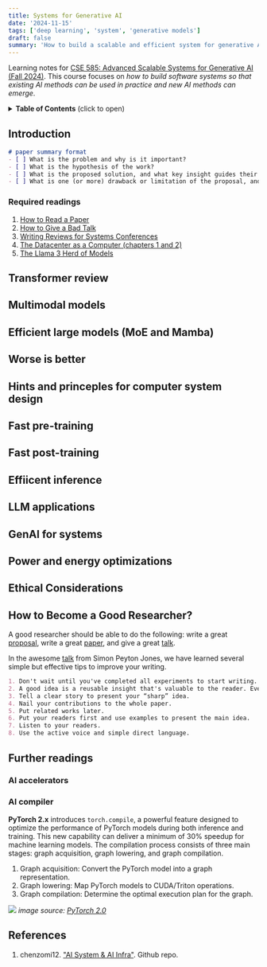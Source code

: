 ```yaml
---
title: Systems for Generative AI
date: '2024-11-15'
tags: ['deep learning', 'system', 'generative models']
draft: false
summary: 'How to build a scalable and efficient system for generative AI models.'
---
```


Learning notes for [CSE 585: Advanced Scalable Systems for Generative AI (Fall 2024)](https://github.com/mosharaf/cse585?tab=readme-ov-file). This course focuses on _how to build software systems so that existing AI methods can be used in practice and new AI methods can emerge_.

<details>
<summary><b>Table of Contents</b> (click to open)</summary>

- [Introduction](#introduction)
- [Transformer review](#transformer-review)
- [Multimodal models](#multimodal-models)
- [Efficient large models (MoE and Mamba)](#efficient-large-models-moe-and-mamba)
- [Worse is better](#worse-is-better)
- [Hints and princeples for computer system design](#hints-and-princeples-for-computer-system-design)
- [Fast pre-training](#fast-pre-training)
- [Fast post-training](#fast-post-training)
- [Effiicent inference](#effiicent-inference)
- [LLM applications](#llm-applications)
- [GenAI for systems](#genai-for-systems)
- [Power and energy optimizations](#power-and-energy-optimizations)
- [Ethical Considerations](#ethical-considerations)
- [How to Become a Great Researcher?](#how-to-become-a-great-researcher)

</details>

## Introduction
```markdown
# paper summary format
- [ ] What is the problem and why is it important?
- [ ] What is the hypothesis of the work?
- [ ] What is the proposed solution, and what key insight guides their solution?
- [ ] What is one (or more) drawback or limitation of the proposal, and how will you improve it?
```

### Required readings
1. [How to Read a Paper](https://svr-sk818-web.cl.cam.ac.uk/keshav/papers/07/paper-reading.pdf)
2. [How to Give a Bad Talk](https://people.eecs.berkeley.edu/~pattrsn/talks/BadTalk.pdf)
3. [Writing Reviews for Systems Conferences](http://people.inf.ethz.ch/troscoe/pubs/review-writing.pdf)
4. [The Datacenter as a Computer (chapters 1 and 2)](https://link.springer.com/book/10.1007/978-3-031-01761-2)
5. [The Llama 3 Herd of Models](https://arxiv.org/abs/2407.21783)

## Transformer review

## Multimodal models

## Efficient large models (MoE and Mamba)

## Worse is better

## Hints and princeples for computer system design

## Fast pre-training

## Fast post-training

## Effiicent inference

## LLM applications

## GenAI for systems

## Power and energy optimizations

## Ethical Considerations

## How to Become a Good Researcher?
A good researcher should be able to do the following: write a great [proposal](https://www.microsoft.com/en-us/research/academic-program/write-great-research-paper/), write a great [paper](https://www.microsoft.com/en-us/research/academic-program/write-great-research-paper/), and give a great [talk](https://www.microsoft.com/en-us/research/academic-program/give-great-research-talk/).

In the awesome [talk](https://www.microsoft.com/en-us/research/academic-program/write-great-research-paper/) from Simon Peyton Jones, we have learned several simple but effective tips to improve your writing.

```markdown
1. Don't wait until you've completed all experiments to start writing. 
2. A good idea is a reusable insight that's valuable to the reader. Even the most brilliant ideas are worthless if you don't share them.
3. Tell a clear story to present your “sharp” idea.
4. Nail your contributions to the whole paper.
5. Put related works later.
6. Put your readers first and use examples to present the main idea.
7. Listen to your readers.
8. Use the active voice and simple direct language.
```

## Further readings

### AI accelerators

### AI compiler

**PyTorch 2.x** introduces `torch.compile`, a powerful feature designed to optimize the performance of PyTorch models during both inference and training. This new capability can deliver a minimum of 30% speedup for machine learning models. The compilation process consists of three main stages: graph acquisition, graph lowering, and graph compilation.

1. Graph acquisition: Convert the PyTorch model into a graph representation.
2. Graph lowering: Map PyTorch models to CUDA/Triton operations.
3. Graph compilation: Determine the optimal execution plan for the graph.

![](https://pytorch.org/assets/images/pytorch-2.0-img4.jpg)
_image source: [PyTorch 2.0](https://pytorch.org/blog/pytorch-2.0/)_

## References
1. chenzomi12. ["AI System & AI Infra"](https://github.com/chenzomi12/AISystem). Github repo.